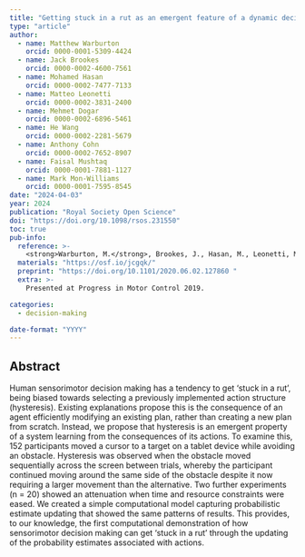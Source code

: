 ```yaml
---
title: "Getting stuck in a rut as an emergent feature of a dynamic decision-making system"
type: "article"
author: 
  - name: Matthew Warburton
    orcid: 0000-0001-5309-4424
  - name: Jack Brookes
    orcid: 0000-0002-4600-7561 
  - name: Mohamed Hasan
    orcid: 0000-0002-7477-7133
  - name: Matteo Leonetti
    orcid: 0000-0002-3831-2400
  - name: Mehmet Dogar
    orcid: 0000-0002-6896-5461
  - name: He Wang
    orcid: 0000-0002-2281-5679
  - name: Anthony Cohn
    orcid: 0000-0002-7652-8907
  - name: Faisal Mushtaq
    orcid: 0000-0001-7881-1127
  - name: Mark Mon-Williams
    orcid: 0000-0001-7595-8545
date: "2024-04-03"
year: 2024
publication: "Royal Society Open Science"
doi: "https://doi.org/10.1098/rsos.231550"
toc: true
pub-info:
  reference: >-
    <strong>Warburton, M.</strong>, Brookes, J., Hasan, M., Leonetti, M., Dogar, M., Wang, H., Cohn, A. G., Mushtaq, F., & Mon-Williams, M. (2024). Getting stuck in a rut as an emergent feature of a dynamic decision-making system. <em>Royal Society Open Science, 11</em>(4), 231550. doi: <a href="https://doi.org/10.1098/rsos.231550">10.1098/rsos.231550</a>
  materials: "https://osf.io/jcgqk/"
  preprint: "https://doi.org/10.1101/2020.06.02.127860 "
  extra: >-
    Presented at Progress in Motor Control 2019.

categories:
  - decision-making

date-format: "YYYY"
---
```


## Abstract

Human sensorimotor decision making has a tendency to get 'stuck in a rut', being biased towards selecting a previously implemented action structure (hysteresis). Existing explanations propose this is the consequence of an agent efficiently modifying an existing plan, rather than creating a new plan from scratch. Instead, we propose that hysteresis is an emergent property of a system learning from the consequences of its actions. To examine this, 152 participants moved a cursor to a target on a tablet device while avoiding an obstacle. Hysteresis was observed when the obstacle moved sequentially across the screen between trials, whereby the participant continued moving around the same side of the obstacle despite it now requiring a larger movement than the alternative. Two further experiments (n = 20) showed an attenuation when time and resource constraints were eased. We created a simple computational model capturing probabilistic estimate updating that showed the same patterns of results. This provides, to our knowledge, the first computational demonstration of how sensorimotor decision making can get 'stuck in a rut' through the updating of the probability estimates associated with actions.